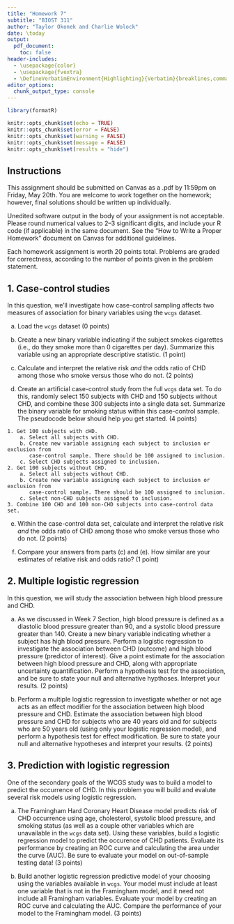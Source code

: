 ```yaml
---
title: "Homework 7"
subtitle: "BIOST 311"
author: "Taylor Okonek and Charlie Wolock"
date: \today
output: 
  pdf_document:
    toc: false
header-includes:
  - \usepackage{color}
  - \usepackage{fvextra}
  - \DefineVerbatimEnvironment{Highlighting}{Verbatim}{breaklines,commandchars=\\\{\}}
editor_options: 
  chunk_output_type: console
---
```


```r
library(formatR)

knitr::opts_chunk$set(echo = TRUE)
knitr::opts_chunk$set(error = FALSE)
knitr::opts_chunk$set(warning = FALSE)
knitr::opts_chunk$set(message = FALSE)
knitr::opts_chunk$set(results = "hide")
```


## Instructions

This assignment should be submitted on Canvas as a .pdf by 11:59pm on Friday, May 20th. You are welcome to work together on the homework; however, final solutions should be written up individually. 

Unedited software output in the body of your assignment is not acceptable. Please round numerical values to 2--3 significant digits, and include your R code (if applicable) in the same document. See the "How to Write a Proper Homework" document on Canvas for additional guidelines.  

Each homework assignment is worth 20 points total. Problems are graded for correctness, according to the number of points given in the problem statement.

## 1. Case-control studies

In this question, we'll investigate how case-control sampling affects two measures of association for binary variables using the `wcgs` dataset. 

a. Load the `wcgs` dataset (0 points)

b. Create a new binary variable indicating if the subject smokes cigarettes (i.e., do they smoke more than 0 cigarettes per day). Summarize this variable using an appropriate descriptive statistic. (1 point)

c. Calculate and interpret the relative risk *and* the odds ratio of CHD among those who smoke versus those who do not. (2 points)

d. Create an artificial case-control study from the full `wcgs` data set. To do this, randomly select 150 subjects with CHD and 150 subjects without CHD, and combine these 300 subjects into a single data set. Summarize the binary variable for smoking status within this case-control sample. The pseudocode below should help you get started. (4 points)

```
1. Get 100 subjects with cHD.
    a. Select all subjects with CHD. 
    b. Create new variable assigning each subject to inclusion or exclusion from 
       case-control sample. There should be 100 assigned to inclusion.
    c. Select CHD subjects assigned to inclusion. 
2. Get 100 subjects without CHD.
    a. Select all subjects without CHD. 
    b. Create new variable assigning each subject to inclusion or exclusion from 
       case-control sample. There should be 100 assigned to inclusion.
    c. Select non-CHD subjects assigned to inclusion. 
3. Combine 100 CHD and 100 non-CHD subjects into case-control data set. 
```

e. Within the case-control data set, calculate and interpret the relative risk *and* the odds ratio of CHD among those who smoke versus those who do not. (2 points)

f. Compare your answers from parts (c) and (e). How similar are your estimates of relative risk and odds ratio? (1 point)

## 2. Multiple logistic regression

In this question, we will study the association between high blood pressure and CHD. 

a. As we discussed in Week 7 Section, high blood pressure is defined as a diastolic blood pressure greater than 90, and a systolic blood pressure greater than 140. Create a new binary variable indicating whether a subject has high blood pressure. Perform a logistic regression to investigate the association between CHD (outcome) and high blood pressure (predictor of interest).  Give a point estimate for the association between high blood pressure and CHD, along with appropriate uncertainty quantification. Perform a hypothesis test for the association, and be sure to state your null and alternative hypthoses. Interpret your results. (2 points)

b. Perform a multiple logistic regression to investigate whether or not age acts as an effect modifier for the association between high blood pressure and CHD. Estimate the association between high blood pressure and CHD for subjects who are 40 years old and for subjects who are 50 years old (using only your logistic regression model), and perform a hypothesis test for effect modification. Be sure to state your null and alternative hypotheses and interpret your results. (2 points)

## 3. Prediction with logistic regression

One of the secondary goals of the WCGS study was to build a model to predict the occurrence of CHD. In this problem you will build and evalute several risk models using logistic regression. 

a. The Framingham Hard Coronary Heart Disease model predicts risk of CHD occurrence using age, cholesterol, systolic blood pressure, and smoking status (as well as a couple other variables which are unavailable in the `wcgs` data set). Using these variables, build a logistic regression model to predict the occurence of CHD patients. Evaluate its performance by creating an ROC curve and calculating the area under the curve (AUC). Be sure to evaluate your model on out-of-sample testing data! (3 points)

b. Build another logistic regression predictive model of your choosing using the variables available in `wcgs`. Your model must include at least one variable that is not in the Framingham model, and it need not include all Framingham variables. Evaluate your model by creating an ROC curve and calculating the AUC. Compare the performance of your model to the Framingham model. (3 points)


